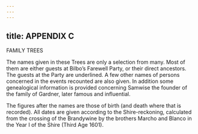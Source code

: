 ```yaml
---
---
---
```

title: APPENDIX C
---

FAMILY TREES

The names given in these Trees are only a selection from many. Most of them are either guests at Bilbo’s Farewell Party, or their direct ancestors. The guests at the Party are underlined. A few other names of persons concerned in the events recounted are also given. In addition some genealogical information is provided concerning Samwise the founder of the family of Gardner, later famous and influential.

The figures after the names are those of birth (and death where that is recorded). All dates are given according to the Shire-reckoning, calculated from the crossing of the Brandywine by the brothers Marcho and Blanco in the Year I of the Shire (Third Age 1601).
